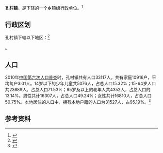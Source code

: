 {{中国乡级行政区|37/01/24/104/000}}

'''孔村镇'''，是{{PRC admin/fullname|37/01/24/104/000|3}}下辖的一个[[乡镇|乡镇]]级行政单位。<ref>{{PRC admin/ref sgc|{{PRC admin/parent|37/01/24/104/000}}}}</ref>

== 行政区划 ==

孔村镇下辖以下地区：<ref>{{PRC admin/ref sgc|37/01/24/104/000}}</ref>

{{PRC admin/children|37/01/24/104/000}}。
== 人口 ==

2010年[[中国第六次人口普查|中国第六次人口普查]]时，孔村镇共有人口33117人。共有家庭10916户，平均每户3.01人。14岁以下的少年儿童共5076人，占总人口15.32%；15-64岁人口共23689人，占总人口71.53%；65岁及以上的老年人共4352人，占总人口的13.14%。男性共计16307人，占总人口49.24%；女性共计16810人，占总人口50.75%。本地居住的人口中，拥有本地户籍的人口为31527人，占95.19%。<ref name="人口普查2010">{{cite book| title =《中国2010年人口普查分乡、镇、街道资料》| author1 =中国国务院人口普查办公室| author2 =中国国家统计局人口就业统计司| year =2010| website =| page =表15 山东省乡、镇、街道人口| format =|}}</ref>

== 参考资料 ==

{{reflist}}

{{行政区划小作品}}
{{PRC admin/navcat|37/01/24/104/000}}